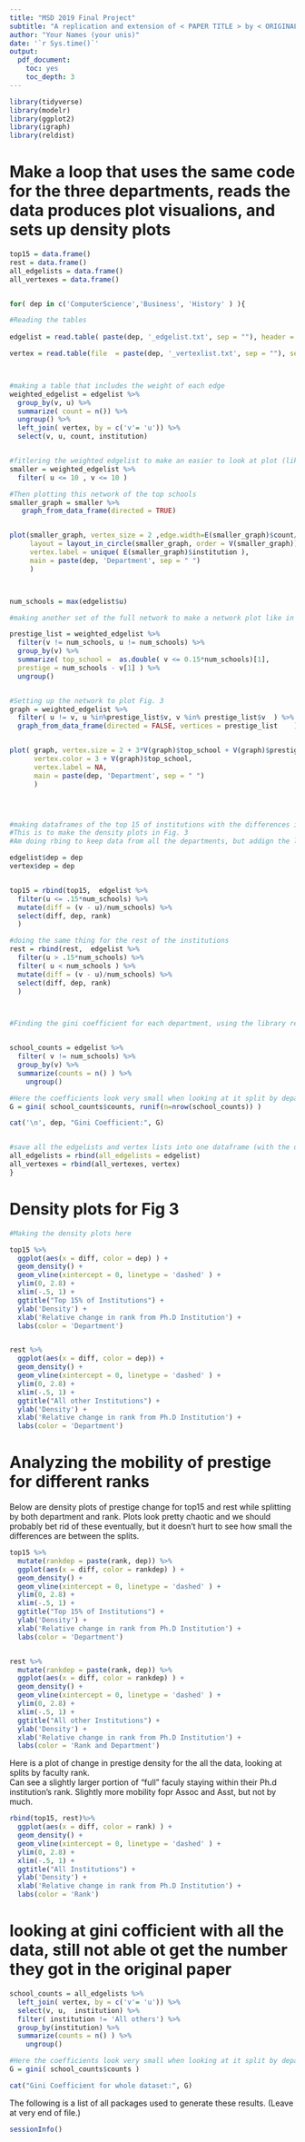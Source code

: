 ```yaml
---
title: "MSD 2019 Final Project"
subtitle: "A replication and extension of < PAPER TITLE > by < ORIGINAL AUTHORS >, < PUBLISHED IN >"
author: "Your Names (your unis)"
date: '`r Sys.time()`'
output:
  pdf_document:
    toc: yes
    toc_depth: 3
---
```


```r
library(tidyverse)
library(modelr)
library(ggplot2)
library(igraph)
library(reldist)

```



# Make a loop that uses the same code for the three departments, reads the data produces plot visualions, and sets up density plots
```r
top15 = data.frame()
rest = data.frame()
all_edgelists = data.frame()
all_vertexes = data.frame()


for( dep in c('ComputerScience','Business', 'History' ) ){

#Reading the tables
  
edgelist = read.table( paste(dep, '_edgelist.txt', sep = ""), header = FALSE,  col.names = c('u', 'v', 'rank', 'gender'))

vertex = read.table(file  = paste(dep, '_vertexlist.txt', sep = ""), sep = '\t', header = FALSE, col.names = c('u', 'pi', 'USN2009', 'NRC2010', 'Region', 'institution'))



#making a table that includes the weight of each edge
weighted_edgelist = edgelist %>% 
  group_by(v, u) %>%
  summarize( count = n()) %>%
  ungroup() %>%
  left_join( vertex, by = c('v'= 'u')) %>%
  select(v, u, count, institution)


#fitlering the weighted edgelist to make an easier to look at plot (like in Fig. 1)
smaller = weighted_edgelist %>%
  filter( u <= 10 , v <= 10 )

#Then plotting this network of the top schools
smaller_graph = smaller %>%
   graph_from_data_frame(directed = TRUE)


plot(smaller_graph, vertex_size = 2 ,edge.width=E(smaller_graph)$count/2,
     layout = layout_in_circle(smaller_graph, order = V(smaller_graph)), 
     vertex.label = unique( E(smaller_graph)$institution ), 
     main = paste(dep, 'Department', sep = " ")
     )



num_schools = max(edgelist$u)

#making another set of the full network to make a network plot like in Fig. 3)

prestige_list = weighted_edgelist %>%
  filter(v != num_schools, u != num_schools) %>%
  group_by(v) %>%
  summarize( top_school =  as.double( v <= 0.15*num_schools)[1], 
  prestige = num_schools - v[1] ) %>%
  ungroup()


#Setting up the network to plot Fig. 3
graph = weighted_edgelist %>%
  filter( u != v, u %in%prestige_list$v, v %in% prestige_list$v  ) %>%
  graph_from_data_frame(directed = FALSE, vertices = prestige_list    )


plot( graph, vertex.size = 2 + 3*V(graph)$top_school + V(graph)$prestige/15,
      vertex.color = 3 + V(graph)$top_school,
      vertex.label = NA, 
      main = paste(dep, 'Department', sep = " ")
      )




#making dataframes of the top 15 of institutions with the differences in prestige from phd to faculty shools
#This is to make the density plots in Fig. 3
#Am doing rbing to keep data from all the departments, but addign the label of department first

edgelist$dep = dep
vertex$dep = dep


top15 = rbind(top15,  edgelist %>%
  filter(u <= .15*num_schools) %>%
  mutate(diff = (v - u)/num_schools) %>%
  select(diff, dep, rank)
  )

#doing the same thing for the rest of the institutions
rest = rbind(rest,  edgelist %>%
  filter(u > .15*num_schools) %>%
  filter( u < num_schools ) %>%
  mutate(diff = (v - u)/num_schools) %>%
  select(diff, dep, rank)
  )



#Finding the gini coefficient for each department, using the library reldist


school_counts = edgelist %>%
  filter( v != num_schools) %>%
  group_by(v) %>%
  summarize(counts = n() ) %>%
    ungroup()

#Here the coefficients look very small when looking at it split by department
G = gini( school_counts$counts, runif(n=nrow(school_counts)) )

cat('\n', dep, "Gini Coefficient:", G)


#save all the edgelists and vertex lists into one dataframe (with the department labels) so its easy to do stuff with them outside this loop
all_edgelists = rbind(all_edgelists = edgelist)
all_vertexes = rbind(all_vertexes, vertex)
}
```

# Density plots for Fig 3

```r
#Making the density plots here

top15 %>%
  ggplot(aes(x = diff, color = dep) ) +
  geom_density() +
  geom_vline(xintercept = 0, linetype = 'dashed' ) +
  ylim(0, 2.8) + 
  xlim(-.5, 1) +
  ggtitle("Top 15% of Institutions") + 
  ylab('Density') +
  xlab('Relative change in rank from Ph.D Institution') +
  labs(color = 'Department')


rest %>%
  ggplot(aes(x = diff, color = dep)) +
  geom_density() +
  geom_vline(xintercept = 0, linetype = 'dashed' ) +
  ylim(0, 2.8) + 
  xlim(-.5, 1) +
  ggtitle("All other Institutions") + 
  ylab('Density') +
  xlab('Relative change in rank from Ph.D Institution') +
  labs(color = 'Department')


```


# Analyzing the mobility of prestige for different ranks

Below are density plots of prestige change for top15 and rest while splitting by both department and rank. Plots look pretty chaotic and we should probably bet rid of these eventually, but it doesn't hurt to see how small the differences are between the splits. 

```R

top15 %>%
  mutate(rankdep = paste(rank, dep)) %>%
  ggplot(aes(x = diff, color = rankdep) ) +
  geom_density() +
  geom_vline(xintercept = 0, linetype = 'dashed' ) +
  ylim(0, 2.8) + 
  xlim(-.5, 1) +
  ggtitle("Top 15% of Institutions") + 
  ylab('Density') +
  xlab('Relative change in rank from Ph.D Institution') +
  labs(color = 'Department')


rest %>%
  mutate(rankdep = paste(rank, dep)) %>%
  ggplot(aes(x = diff, color = rankdep) ) +
  geom_density() +
  geom_vline(xintercept = 0, linetype = 'dashed' ) +
  ylim(0, 2.8) + 
  xlim(-.5, 1) +
  ggtitle("All other Institutions") + 
  ylab('Density') +
  xlab('Relative change in rank from Ph.D Institution') +
  labs(color = 'Rank and Department')


```




Here is a plot of change in prestige density for the all the data, looking at splits by faculty rank.  
Can see a slightly larger portion of "full" faculy staying within their Ph.d institution's rank. Slightly more mobility fopr Assoc and Asst, but not by much. 

```r

rbind(top15, rest)%>%
  ggplot(aes(x = diff, color = rank) ) +
  geom_density() +
  geom_vline(xintercept = 0, linetype = 'dashed' ) +
  ylim(0, 2.8) + 
  xlim(-.5, 1) +
  ggtitle("All Institutions") + 
  ylab('Density') +
  xlab('Relative change in rank from Ph.D Institution') +
  labs(color = 'Rank')

```





# looking at gini cofficient with all the data, still not able ot get the number they got in the original paper

```r
school_counts = all_edgelists %>%
  left_join( vertex, by = c('v'= 'u')) %>%
  select(v, u,  institution) %>%
  filter( institution != 'All others') %>%
  group_by(institution) %>%
  summarize(counts = n() ) %>%
    ungroup()

#Here the coefficients look very small when looking at it split by department
G = gini( school_counts$counts )

cat("Gini Coefficient for whole dataset:", G)

```



The following is a list of all packages used to generate these results. (Leave at very end of file.)

```r
sessionInfo()
```